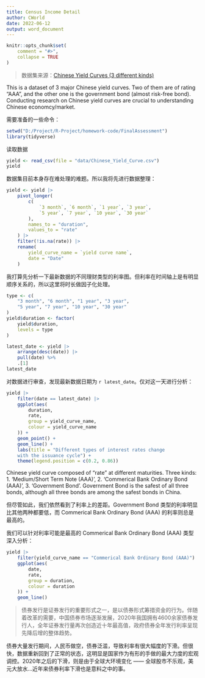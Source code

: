 ```yaml
---
title: Census Income Detail
author: CWorld
date: 2022-06-12
output: word_document
---
```


```r
knitr::opts_chunk$set(
    comment = "#>",
    collapse = TRUE
)
```

> 数据集来源：[Chinese Yield Curves (3 different kinds)](https://www.kaggle.com/datasets/wentinglu/chinese-yield-curves-3-different-kinds)

This is a dataset of 3 major Chinese yield curves. Two of them are of rating "AAA", and the other one is the government bond (almost risk-free bond). Conducting research on Chinese yield curves are crucial to understanding Chinese economcy/market.

需要准备的一些命令：

```r
setwd("D:/Project/R-Project/homework-code/FinalAssessment")
library(tidyverse)
```

读取数据

```r
yield <- read_csv(file = "data/Chinese_Yield_Curve.csv")
yield
```

数据集目前本身存在难处理的难题。所以我将先进行数据整理：

```r
yield <- yield |>
    pivot_longer(
        c(
            `3 month`, `6 month`, `1 year`, `3 year`,
            `5 year`, `7 year`, `10 year`, `30 year`
        ),
        names_to = "duration",
        values_to = "rate"
    ) |>
    filter(!is.na(rate)) |>
    rename(
        yield_curve_name = `yield curve name`,
        date = "Date"
    )
```

我打算先分析一下最新数据的不同理财类型的利率图。但利率在时间轴上是有明显顺序关系的，所以这里将时长做因子化处理。

```r
type <- c(
    "3 month", "6 month", "1 year", "3 year",
    "5 year", "7 year", "10 year", "30 year"
)
yield$duration <- factor(
    yield$duration,
    levels = type
)
```

```r
latest_date <- yield |>
    arrange(desc(date)) |>
    pull(date) %>%
    .[1]
latest_date
```

对数据进行审查，发现最新数据日期为 `r latest_date`。仅对这一天进行分析：

```r
yield |>
    filter(date == latest_date) |>
    ggplot(aes(
        duration,
        rate,
        group = yield_curve_name,
        colour = yield_curve_name
    )) +
    geom_point() +
    geom_line() +
    labs(title = "Different types of interest rates change
    with the issuance cycle") +
    theme(legend.position = c(0.2, 0.86))
```

Chinese yield curve composed of "rate" at different maturities. Three kinds: 1. 'Medium/Short Term Note (AAA)', 2. 'Commerical Bank Ordinary Bond (AAA)', 3. 'Government Bond'. Government Bond is the safest of all three bonds, although all three bonds are among the safest bonds in China.

但尽管如此，我们依然看到了利率上的差距。Government Bond 类型的利率明显比其他两种都要低，而 Commerical Bank Ordinary Bond (AAA) 的利率则总是最高的。

我们可以针对利率可能是最高的 Commerical Bank Ordinary Bond (AAA) 类型深入分析：

```r
yield |>
    filter(yield_curve_name == "Commerical Bank Ordinary Bond (AAA)") |>
    ggplot(aes(
        date,
        rate,
        group = duration,
        colour = duration
    )) +
    geom_line()
```

> 债券发行是证券发行的重要形式之一，是以债券形式筹措资金的行为。伴随着改革的需要，中国债券市场逐渐发展，2020年我国拥有4600余家债券发行人，全年证券发行量再次创造近十年最高值，政府债券全年发行利率呈现先降后增的整体趋势。

债券大量发行期间，人民币做空，债券泛滥，导致利率有很大幅度的下滑。但很快，数据重新回到了正常的状态，这明显是国家作为有形的手做的最大力度的宏观调控。2020年之后的下滑，则是由于全球大环境变化 —— 全球股市不乐观，美元大放水...近年来债券利率下滑也是意料之中的事。


